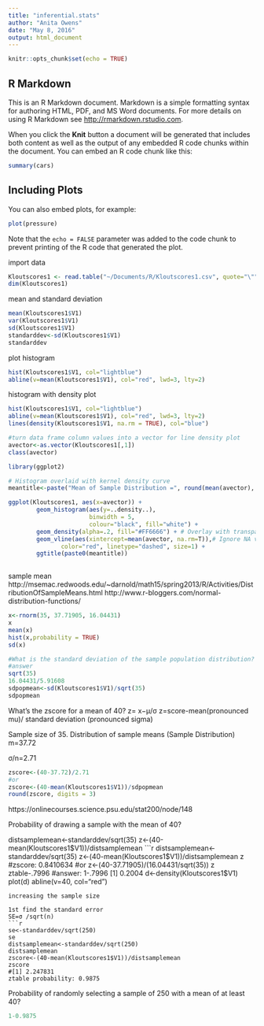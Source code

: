 ```yaml
---
title: "inferential.stats"
author: "Anita Owens"
date: "May 8, 2016"
output: html_document
---
```


```r
knitr::opts_chunk$set(echo = TRUE)
```

## R Markdown

This is an R Markdown document. Markdown is a simple formatting syntax for authoring HTML, PDF, and MS Word documents. For more details on using R Markdown see <http://rmarkdown.rstudio.com>.

When you click the **Knit** button a document will be generated that includes both content as well as the output of any embedded R code chunks within the document. You can embed an R code chunk like this:

```r
summary(cars)
```

## Including Plots

You can also embed plots, for example:

```r
plot(pressure)
```

Note that the `echo = FALSE` parameter was added to the code chunk to prevent printing of the R code that generated the plot.


import data
```r
Kloutscores1 <- read.table("~/Documents/R/Kloutscores1.csv", quote="\"", comment.char="")
dim(Kloutscores1)
```
mean and standard deviation
```r
mean(Kloutscores1$V1)
var(Kloutscores1$V1)
sd(Kloutscores1$V1)
standarddev<-sd(Kloutscores1$V1)
standarddev
```
plot histogram
```r
hist(Kloutscores1$V1, col="lightblue")
abline(v=mean(Kloutscores1$V1), col="red", lwd=3, lty=2)
```
histogram with density plot
```r
hist(Kloutscores1$V1, col="lightblue")
abline(v=mean(Kloutscores1$V1), col="red", lwd=3, lty=2)
lines(density(Kloutscores1$V1, na.rm = TRUE), col="blue")

#turn data frame column values into a vector for line density plot
avector<-as.vector(Kloutscores1[,1])
class(avector)

library(ggplot2)

# Histogram overlaid with kernel density curve
meantitle<-paste("Mean of Sample Distribution =", round(mean(avector), digits = 3))

ggplot(Kloutscores1, aes(x=avector)) +
        geom_histogram(aes(y=..density..),
                       binwidth = 5,
                       colour="black", fill="white") +
        geom_density(alpha=.2, fill="#FF6666") + # Overlay with transparent density plot
        geom_vline(aes(xintercept=mean(avector, na.rm=T)),# Ignore NA values for mean
               color="red", linetype="dashed", size=1) +
        ggtitle(paste0(meantitle))
        
```

sample mean
http://msemac.redwoods.edu/~darnold/math15/spring2013/R/Activities/DistributionOfSampleMeans.html
http://www.r-bloggers.com/normal-distribution-functions/
```r
x<-rnorm(35, 37.71905, 16.04431)
x
mean(x)
hist(x,probability = TRUE)
sd(x)

#What is the standard deviation of the sample population distribution?
#answer
sqrt(35)
16.04431/5.91608
sdpopmean<-sd(Kloutscores1$V1)/sqrt(35)
sdpopmean
```
What's the zscore for a mean of 40?
z= x−μ/σ 
z=score-mean(pronounced mu)/ standard deviation (pronounced sigma)

Sample size of 35. Distribution of sample means (Sample Distribution) m=37.72 

σ/n=2.71

```r
zscore<-(40-37.72)/2.71
#or
zscore<-(40-mean(Kloutscores1$V1))/sdpopmean
round(zscore, digits = 3)
```
https://onlinecourses.science.psu.edu/stat200/node/148

Probability of drawing a sample with the mean of 40?

distsamplemean<-standarddev/sqrt(35)
z<-(40-mean(Kloutscores1$V1))/distsamplemean
```r
distsamplemean<-standarddev/sqrt(35)
z<-(40-mean(Kloutscores1$V1))/distsamplemean
z
#zscore: 0.8410634
#or
z<-(40-37.71905)/(16.04431/sqrt(35))
z
ztable-.7996
#answer: 1-.7996
[1] 0.2004
d<-density(Kloutscores1$V1)
plot(d)
abline(v=40, col="red")
```
increasing the sample size

1st find the standard error
SE=σ /sqrt(n)
```r
se<-standarddev/sqrt(250)
se
distsamplemean<-standarddev/sqrt(250)
distsamplemean
zscore<-(40-mean(Kloutscores1$V1))/distsamplemean
zscore
#[1] 2.247831
ztable probability: 0.9875

```
Probability of randomly selecting a sample of 250 with a mean of at least 40?
```r
1-0.9875
```

